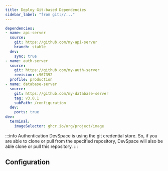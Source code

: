 ```yaml
---
title: Deploy Git-based Dependencies
sidebar_label: "from git://..."
---
```




```yaml
dependencies:
- name: api-server
  source:
    git: https://github.com/my-api-server
    branch: stable
  dev:
    sync: true
- name: auth-server
  source:
    git: https://github.com/my-auth-server
    revision: c967392
  profile: production
- name: database-server
  source:
    git: https://github.com/my-database-server
    tag: v3.0.1
    subPath: /configuration
  dev:
    ports: true
dev:
  terminal:
    imageSelector: ghcr.io/org/project/image
```

:::info Authentication
DevSpace is using the git credential store. So, if you are able to clone or pull from the specified repository, DevSpace will also be able clone or pull this repository.
:::


## Configuration

<ConfigPartialDependencyGit/>
<ConfigPartialDependencyExecution/>
